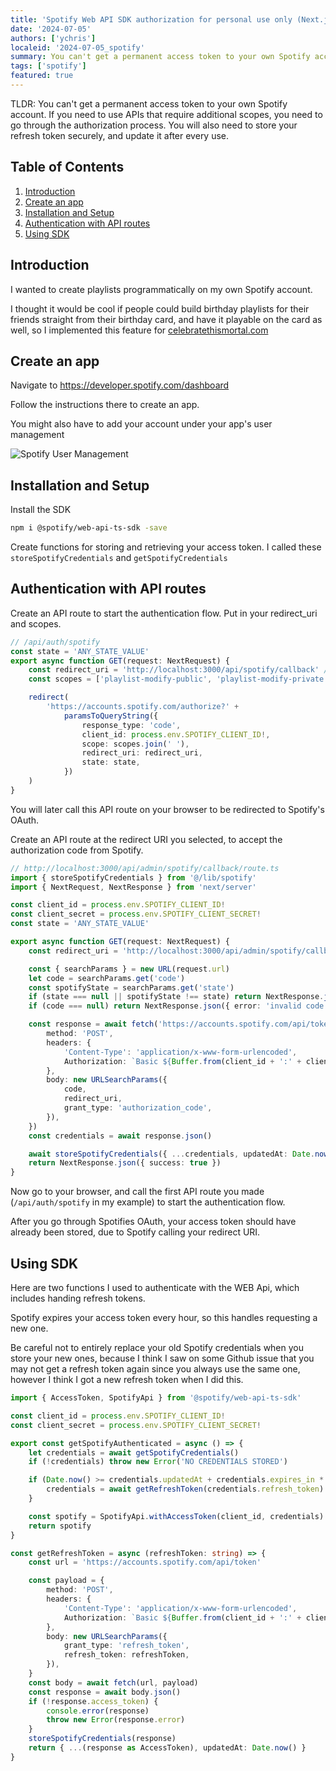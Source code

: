 ```yaml
---
title: 'Spotify Web API SDK authorization for personal use only (Next.js)'
date: '2024-07-05'
authors: ['ychris']
localeid: '2024-07-05_spotify'
summary: You can't get a permanent access token to your own Spotify account.
tags: ['spotify']
featured: true
---
```


TLDR: You can't get a permanent access token to your own Spotify account.
If you need to use APIs that require additional scopes, you need to go through the authorization process.
You will also need to store your refresh token securely, and update it after every use.

## Table of Contents
1. [Introduction](#introduction)
1. [Create an app](#create-an-app)
1. [Installation and Setup](#installation-and-setup)
1. [Authentication with API routes](#authentication-with-api-routes)
1. [Using SDK](#using-sdk)


## Introduction
I wanted to create playlists programmatically on my own Spotify account.

I thought it would be cool if people could build birthday playlists for their friends straight from their birthday card, and have it playable on the card as well, so I implemented this feature for [celebratethismortal.com](https://www.celebratethismortal.com/)

## Create an app
Navigate to https://developer.spotify.com/dashboard

Follow the instructions there to create an app.

You might also have to add your account under your app's user management

![Spotify User Management](/blog/spotify-user-management.png)


## Installation and Setup

Install the SDK
```sh
npm i @spotify/web-api-ts-sdk -save
```

Create functions for storing and retrieving your access token.
I called these `storeSpotifyCredentials` and `getSpotifyCredentials`

## Authentication with API routes

Create an API route to start the authentication flow. Put in your redirect_uri and scopes.
```ts
// /api/auth/spotify
const state = 'ANY_STATE_VALUE'
export async function GET(request: NextRequest) {
    const redirect_uri = 'http://localhost:3000/api/spotify/callback' // choose a redirect URI
    const scopes = ['playlist-modify-public', 'playlist-modify-private', 'ugc-image-upload']

    redirect(
        'https://accounts.spotify.com/authorize?' +
            paramsToQueryString({
                response_type: 'code',
                client_id: process.env.SPOTIFY_CLIENT_ID!,
                scope: scopes.join(' '),
                redirect_uri: redirect_uri,
                state: state,
            })
    )
}
```
You will later call this API route on your browser to be redirected to Spotify's OAuth.

Create an API route at the redirect URI you selected, to accept the authorization code from Spotify.
```ts
// http://localhost:3000/api/admin/spotify/callback/route.ts
import { storeSpotifyCredentials } from '@/lib/spotify'
import { NextRequest, NextResponse } from 'next/server'

const client_id = process.env.SPOTIFY_CLIENT_ID!
const client_secret = process.env.SPOTIFY_CLIENT_SECRET!
const state = 'ANY_STATE_VALUE'

export async function GET(request: NextRequest) {
    const redirect_uri = 'http://localhost:3000/api/admin/spotify/callback'

    const { searchParams } = new URL(request.url)
    let code = searchParams.get('code')
    const spotifyState = searchParams.get('state')
    if (state === null || spotifyState !== state) return NextResponse.json({ error: 'invalid state' }, { status: 400 })
    if (code === null) return NextResponse.json({ error: 'invalid code' }, { status: 400 })

    const response = await fetch('https://accounts.spotify.com/api/token', {
        method: 'POST',
        headers: {
            'Content-Type': 'application/x-www-form-urlencoded',
            Authorization: `Basic ${Buffer.from(client_id + ':' + client_secret).toString('base64')}`,
        },
        body: new URLSearchParams({
            code,
            redirect_uri,
            grant_type: 'authorization_code',
        }),
    })
    const credentials = await response.json()

    await storeSpotifyCredentials({ ...credentials, updatedAt: Date.now() })
    return NextResponse.json({ success: true })
}
```

Now go to your browser, and call the first API route you made (`/api/auth/spotify` in my example) to start the authentication flow.

After you go through Spotifies OAuth, your access token should have already been stored, due to Spotify calling your redirect URI.

## Using SDK

Here are two functions I used to authenticate with the WEB Api, which includes handing refresh tokens.

Spotify expires your access token every hour, so this handles requesting a new one.

Be careful not to entirely replace your old Spotify credentials when you store your new ones, because I think I saw on some Github issue that you may not get a refresh token again since you always use the same one, however I think I got a new refresh token when I did this.

```ts
import { AccessToken, SpotifyApi } from '@spotify/web-api-ts-sdk'

const client_id = process.env.SPOTIFY_CLIENT_ID!
const client_secret = process.env.SPOTIFY_CLIENT_SECRET!

export const getSpotifyAuthenticated = async () => {
    let credentials = await getSpotifyCredentials()
    if (!credentials) throw new Error('NO CREDENTIALS STORED')

    if (Date.now() >= credentials.updatedAt + credentials.expires_in * 1000) {
        credentials = await getRefreshToken(credentials.refresh_token)
    }

    const spotify = SpotifyApi.withAccessToken(client_id, credentials)
    return spotify
}

const getRefreshToken = async (refreshToken: string) => {
    const url = 'https://accounts.spotify.com/api/token'

    const payload = {
        method: 'POST',
        headers: {
            'Content-Type': 'application/x-www-form-urlencoded',
            Authorization: `Basic ${Buffer.from(client_id + ':' + client_secret).toString('base64')}`,
        },
        body: new URLSearchParams({
            grant_type: 'refresh_token',
            refresh_token: refreshToken,
        }),
    }
    const body = await fetch(url, payload)
    const response = await body.json()
    if (!response.access_token) {
        console.error(response)
        throw new Error(response.error)
    }
    storeSpotifyCredentials(response)
    return { ...(response as AccessToken), updatedAt: Date.now() }
}
```
